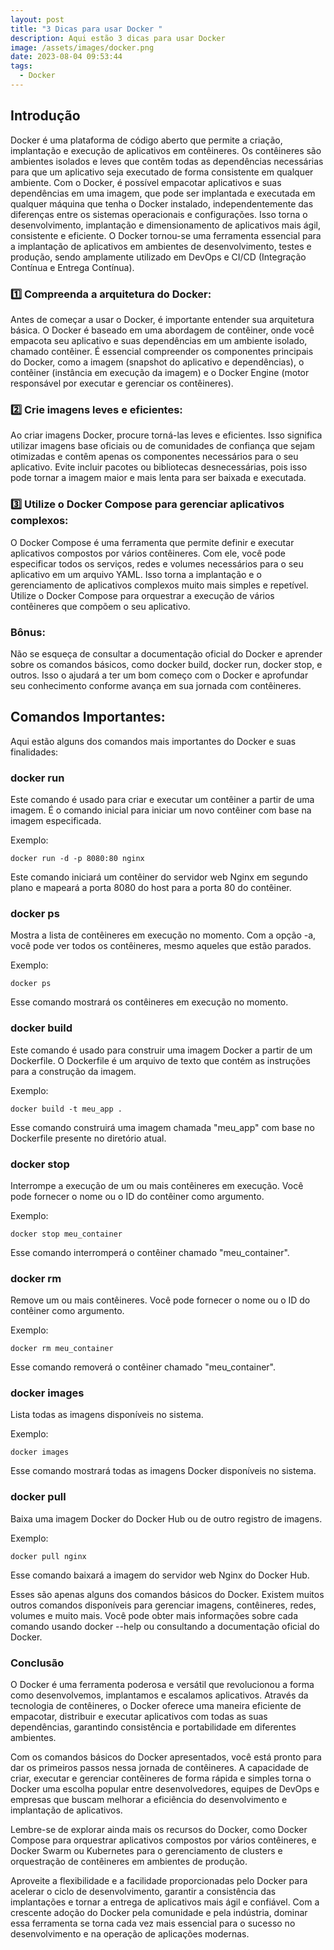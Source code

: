 ```yaml
---
layout: post
title: "3 Dicas para usar Docker "
description: Aqui estão 3 dicas para usar Docker
image: /assets/images/docker.png
date: 2023-08-04 09:53:44
tags:
  - Docker
---
```

## Introdução
Docker é uma plataforma de código aberto que permite a criação, implantação e execução de aplicativos em contêineres. Os contêineres são ambientes isolados e leves que contêm todas as dependências necessárias para que um aplicativo seja executado de forma consistente em qualquer ambiente. Com o Docker, é possível empacotar aplicativos e suas dependências em uma imagem, que pode ser implantada e executada em qualquer máquina que tenha o Docker instalado, independentemente das diferenças entre os sistemas operacionais e configurações. Isso torna o desenvolvimento, implantação e dimensionamento de aplicativos mais ágil, consistente e eficiente. O Docker tornou-se uma ferramenta essencial para a implantação de aplicativos em ambientes de desenvolvimento, testes e produção, sendo amplamente utilizado em DevOps e CI/CD (Integração Contínua e Entrega Contínua).

### 1️⃣ Compreenda a arquitetura do Docker:
Antes de começar a usar o Docker, é importante entender sua arquitetura básica. O Docker é baseado em uma abordagem de contêiner, onde você empacota seu aplicativo e suas dependências em um ambiente isolado, chamado contêiner. É essencial compreender os componentes principais do Docker, como a imagem (snapshot do aplicativo e dependências), o contêiner (instância em execução da imagem) e o Docker Engine (motor responsável por executar e gerenciar os contêineres).

### 2️⃣ Crie imagens leves e eficientes:
Ao criar imagens Docker, procure torná-las leves e eficientes. Isso significa utilizar imagens base oficiais ou de comunidades de confiança que sejam otimizadas e contêm apenas os componentes necessários para o seu aplicativo. Evite incluir pacotes ou bibliotecas desnecessárias, pois isso pode tornar a imagem maior e mais lenta para ser baixada e executada.

### 3️⃣ Utilize o Docker Compose para gerenciar aplicativos complexos:
O Docker Compose é uma ferramenta que permite definir e executar aplicativos compostos por vários contêineres. Com ele, você pode especificar todos os serviços, redes e volumes necessários para o seu aplicativo em um arquivo YAML. Isso torna a implantação e o gerenciamento de aplicativos complexos muito mais simples e repetível. Utilize o Docker Compose para orquestrar a execução de vários contêineres que compõem o seu aplicativo.

### Bônus: 
Não se esqueça de consultar a documentação oficial do Docker e aprender sobre os comandos básicos, como docker build, docker run, docker stop, e outros. Isso o ajudará a ter um bom começo com o Docker e aprofundar seu conhecimento conforme avança em sua jornada com contêineres.

## Comandos Importantes: 

Aqui estão alguns dos comandos mais importantes do Docker e suas finalidades:

### docker run
Este comando é usado para criar e executar um contêiner a partir de uma imagem. É o comando inicial para iniciar um novo contêiner com base na imagem especificada.

Exemplo:

```docker showLineNumbers
docker run -d -p 8080:80 nginx
```

Este comando iniciará um contêiner do servidor web Nginx em segundo plano e mapeará a porta 8080 do host para a porta 80 do contêiner.

### docker ps
Mostra a lista de contêineres em execução no momento. Com a opção -a, você pode ver todos os contêineres, mesmo aqueles que estão parados.

Exemplo:

```docker showLineNumbers
docker ps
```

Esse comando mostrará os contêineres em execução no momento.

### docker build
Este comando é usado para construir uma imagem Docker a partir de um Dockerfile. O Dockerfile é um arquivo de texto que contém as instruções para a construção da imagem.

Exemplo:

```docker showLineNumbers
docker build -t meu_app .
```

Esse comando construirá uma imagem chamada "meu_app" com base no Dockerfile presente no diretório atual.

### docker stop
Interrompe a execução de um ou mais contêineres em execução. Você pode fornecer o nome ou o ID do contêiner como argumento.

Exemplo:

```docker showLineNumbers
docker stop meu_container
```

Esse comando interromperá o contêiner chamado "meu_container".

### docker rm
Remove um ou mais contêineres. Você pode fornecer o nome ou o ID do contêiner como argumento.

Exemplo:

```docker showLineNumbers
docker rm meu_container
```

Esse comando removerá o contêiner chamado "meu_container".

### docker images
Lista todas as imagens disponíveis no sistema.

Exemplo:

```docker showLineNumbers
docker images
```

Esse comando mostrará todas as imagens Docker disponíveis no sistema.

### docker pull
Baixa uma imagem Docker do Docker Hub ou de outro registro de imagens.

Exemplo:

```docker showLineNumbers
docker pull nginx
```

Esse comando baixará a imagem do servidor web Nginx do Docker Hub.

Esses são apenas alguns dos comandos básicos do Docker. Existem muitos outros comandos disponíveis para gerenciar imagens, contêineres, redes, volumes e muito mais. Você pode obter mais informações sobre cada comando usando docker --help ou consultando a documentação oficial do Docker.

### Conclusão
O Docker é uma ferramenta poderosa e versátil que revolucionou a forma como desenvolvemos, implantamos e escalamos aplicativos. Através da tecnologia de contêineres, o Docker oferece uma maneira eficiente de empacotar, distribuir e executar aplicativos com todas as suas dependências, garantindo consistência e portabilidade em diferentes ambientes.

Com os comandos básicos do Docker apresentados, você está pronto para dar os primeiros passos nessa jornada de contêineres. A capacidade de criar, executar e gerenciar contêineres de forma rápida e simples torna o Docker uma escolha popular entre desenvolvedores, equipes de DevOps e empresas que buscam melhorar a eficiência do desenvolvimento e implantação de aplicativos.

Lembre-se de explorar ainda mais os recursos do Docker, como Docker Compose para orquestrar aplicativos compostos por vários contêineres, e Docker Swarm ou Kubernetes para o gerenciamento de clusters e orquestração de contêineres em ambientes de produção.

Aproveite a flexibilidade e a facilidade proporcionadas pelo Docker para acelerar o ciclo de desenvolvimento, garantir a consistência das implantações e tornar a entrega de aplicativos mais ágil e confiável. Com a crescente adoção do Docker pela comunidade e pela indústria, dominar essa ferramenta se torna cada vez mais essencial para o sucesso no desenvolvimento e na operação de aplicações modernas.

